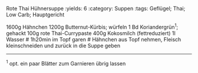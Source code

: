 Rote Thai Hühnersuppe
:yields: 6
:category: Suppen
:tags: Geflügel; Thai; Low Carb; Hauptgericht

1600g Hähnchen
1200g Butternut-Kürbis; würfeln
1 Bd Koriandergrün^1^; gehackt
100g rote Thai-Currypaste
400g Kokosmilch (fettreduziert)
1l Wasser
# 1h20min im Topf garen
# Hähnchen aus Topf nehmen, Fleisch kleinschneiden und zurück in die Suppe geben

---
^1^ opt. ein paar Blätter zum Garnieren übrig lassen
